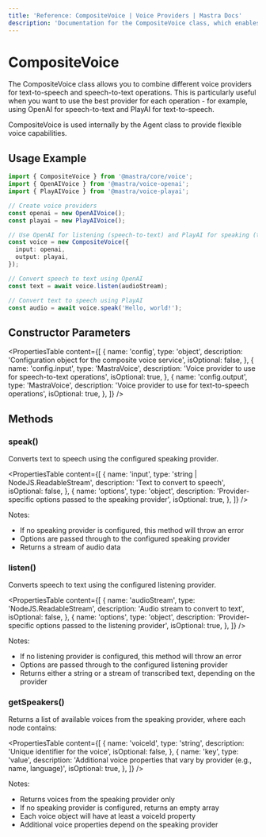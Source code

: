 ```yaml
---
title: 'Reference: CompositeVoice | Voice Providers | Mastra Docs'
description: 'Documentation for the CompositeVoice class, which enables combining multiple voice providers for flexible text-to-speech and speech-to-text operations.'
---
```


# CompositeVoice

The CompositeVoice class allows you to combine different voice providers for text-to-speech and speech-to-text operations. This is particularly useful when you want to use the best provider for each operation - for example, using OpenAI for speech-to-text and PlayAI for text-to-speech.

CompositeVoice is used internally by the Agent class to provide flexible voice capabilities.

## Usage Example

```typescript
import { CompositeVoice } from '@mastra/core/voice';
import { OpenAIVoice } from '@mastra/voice-openai';
import { PlayAIVoice } from '@mastra/voice-playai';

// Create voice providers
const openai = new OpenAIVoice();
const playai = new PlayAIVoice();

// Use OpenAI for listening (speech-to-text) and PlayAI for speaking (text-to-speech)
const voice = new CompositeVoice({
  input: openai,
  output: playai,
});

// Convert speech to text using OpenAI
const text = await voice.listen(audioStream);

// Convert text to speech using PlayAI
const audio = await voice.speak('Hello, world!');
```

## Constructor Parameters

<PropertiesTable
  content={[
    {
      name: 'config',
      type: 'object',
      description: 'Configuration object for the composite voice service',
      isOptional: false,
    },
    {
      name: 'config.input',
      type: 'MastraVoice',
      description: 'Voice provider to use for speech-to-text operations',
      isOptional: true,
    },
    {
      name: 'config.output',
      type: 'MastraVoice',
      description: 'Voice provider to use for text-to-speech operations',
      isOptional: true,
    },
  ]}
/>

## Methods

### speak()

Converts text to speech using the configured speaking provider.

<PropertiesTable
  content={[
    {
      name: 'input',
      type: 'string | NodeJS.ReadableStream',
      description: 'Text to convert to speech',
      isOptional: false,
    },
    {
      name: 'options',
      type: 'object',
      description: 'Provider-specific options passed to the speaking provider',
      isOptional: true,
    },
  ]}
/>

Notes:

- If no speaking provider is configured, this method will throw an error
- Options are passed through to the configured speaking provider
- Returns a stream of audio data

### listen()

Converts speech to text using the configured listening provider.

<PropertiesTable
  content={[
    {
      name: 'audioStream',
      type: 'NodeJS.ReadableStream',
      description: 'Audio stream to convert to text',
      isOptional: false,
    },
    {
      name: 'options',
      type: 'object',
      description: 'Provider-specific options passed to the listening provider',
      isOptional: true,
    },
  ]}
/>

Notes:

- If no listening provider is configured, this method will throw an error
- Options are passed through to the configured listening provider
- Returns either a string or a stream of transcribed text, depending on the provider

### getSpeakers()

Returns a list of available voices from the speaking provider, where each node contains:

<PropertiesTable
  content={[
    {
      name: 'voiceId',
      type: 'string',
      description: 'Unique identifier for the voice',
      isOptional: false,
    },
    {
      name: 'key',
      type: 'value',
      description: 'Additional voice properties that vary by provider (e.g., name, language)',
      isOptional: true,
    },
  ]}
/>

Notes:

- Returns voices from the speaking provider only
- If no speaking provider is configured, returns an empty array
- Each voice object will have at least a voiceId property
- Additional voice properties depend on the speaking provider
